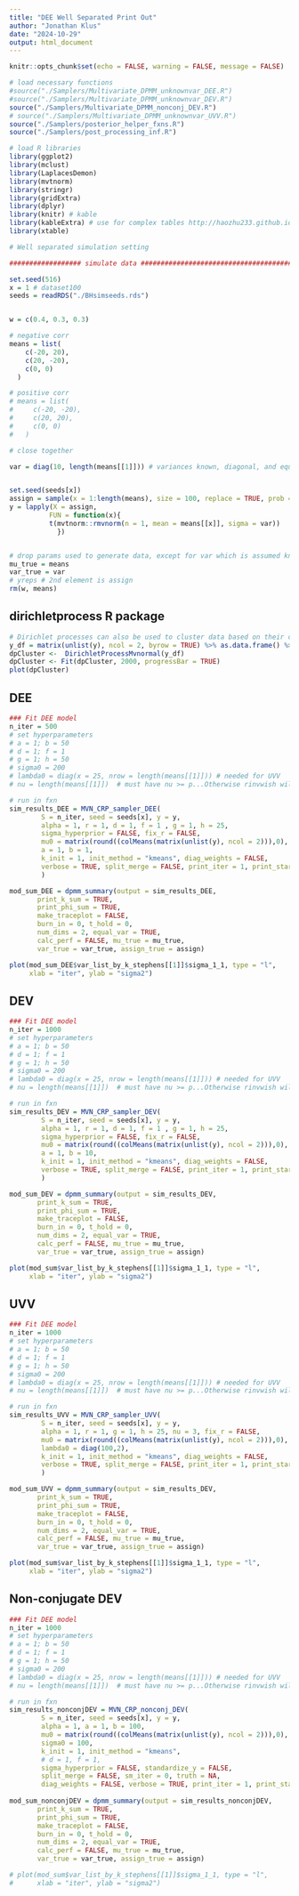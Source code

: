 ```yaml
---
title: "DEE Well Separated Print Out"
author: "Jonathan Klus"
date: "2024-10-29"
output: html_document
---
```


```r
knitr::opts_chunk$set(echo = FALSE, warning = FALSE, message = FALSE)

# load necessary functions
#source("./Samplers/Multivariate_DPMM_unknownvar_DEE.R")
#source("./Samplers/Multivariate_DPMM_unknownvar_DEV.R")
source("./Samplers/Multivariate_DPMM_nonconj_DEV.R")
# source("./Samplers/Multivariate_DPMM_unknownvar_UVV.R")
source("./Samplers/posterior_helper_fxns.R")
source("./Samplers/post_processing_inf.R")

# load R libraries
library(ggplot2)
library(mclust)
library(LaplacesDemon)
library(mvtnorm)
library(stringr)
library(gridExtra)
library(dplyr)
library(knitr) # kable
library(kableExtra) # use for complex tables http://haozhu233.github.io/kableExtra/awesome_table_in_pdf.pdf
library(xtable)
```

```r
# Well separated simulation setting 

################## simulate data ##############################################

set.seed(516)
x = 1 # dataset100
seeds = readRDS("./BHsimseeds.rds")


w = c(0.4, 0.3, 0.3)

# negative corr
means = list(
    c(-20, 20),
    c(20, -20),
    c(0, 0)
  )

# positive corr
# means = list(
#     c(-20, -20),
#     c(20, 20),
#     c(0, 0)
#   )

# close together

var = diag(10, length(means[[1]])) # variances known, diagonal, and equal


set.seed(seeds[x])
assign = sample(x = 1:length(means), size = 100, replace = TRUE, prob = w)
y = lapply(X = assign,
          FUN = function(x){
          t(mvtnorm::rmvnorm(n = 1, mean = means[[x]], sigma = var))
            })


# drop params used to generate data, except for var which is assumed known
mu_true = means
var_true = var
# yreps # 2nd element is assign
rm(w, means)
```

## dirichletprocess R package

```r
# Dirichlet processes can also be used to cluster data based on their common distribution parameters.
y_df = matrix(unlist(y), ncol = 2, byrow = TRUE) %>% as.data.frame() %>% scale()
dpCluster <-  DirichletProcessMvnormal(y_df)
dpCluster <- Fit(dpCluster, 2000, progressBar = TRUE)
plot(dpCluster)
```

## DEE

```r
### Fit DEE model
n_iter = 500
# set hyperparameters
# a = 1; b = 50
# d = 1; f = 1
# g = 1; h = 50
# sigma0 = 200
# lambda0 = diag(x = 25, nrow = length(means[[1]])) # needed for UVV
# nu = length(means[[1]])  # must have nu >= p...Otherwise rinvwish will fail!

# run in fxn
sim_results_DEE = MVN_CRP_sampler_DEE(
        S = n_iter, seed = seeds[x], y = y,
        alpha = 1, r = 1, d = 1, f = 1 , g = 1, h = 25,
        sigma_hyperprior = FALSE, fix_r = FALSE,
        mu0 = matrix(round((colMeans(matrix(unlist(y), ncol = 2))),0), ncol = 1),
        a = 1, b = 1,
        k_init = 1, init_method = "kmeans", diag_weights = FALSE, 
        verbose = TRUE, split_merge = FALSE, print_iter = 1, print_start = 0
        )

mod_sum_DEE = dpmm_summary(output = sim_results_DEE, 
       print_k_sum = TRUE, 
       print_phi_sum = TRUE,
       make_traceplot = FALSE,
       burn_in = 0, t_hold = 0, 
       num_dims = 2, equal_var = TRUE,
       calc_perf = FALSE, mu_true = mu_true, 
       var_true = var_true, assign_true = assign)

plot(mod_sum_DEE$var_list_by_k_stephens[[1]]$sigma_1_1, type = "l", 
     xlab = "iter", ylab = "sigma2")
```

## DEV

```r
### Fit DEE model
n_iter = 1000
# set hyperparameters
# a = 1; b = 50
# d = 1; f = 1
# g = 1; h = 50
# sigma0 = 200
# lambda0 = diag(x = 25, nrow = length(means[[1]])) # needed for UVV
# nu = length(means[[1]])  # must have nu >= p...Otherwise rinvwish will fail!

# run in fxn
sim_results_DEV = MVN_CRP_sampler_DEV(
        S = n_iter, seed = seeds[x], y = y,
        alpha = 1, r = 1, d = 1, f = 1 , g = 1, h = 25,
        sigma_hyperprior = FALSE, fix_r = FALSE,
        mu0 = matrix(round((colMeans(matrix(unlist(y), ncol = 2))),0), ncol = 1),
        a = 1, b = 10,
        k_init = 1, init_method = "kmeans", diag_weights = FALSE, 
        verbose = TRUE, split_merge = FALSE, print_iter = 1, print_start = 0
        )

mod_sum_DEV = dpmm_summary(output = sim_results_DEV, 
       print_k_sum = TRUE, 
       print_phi_sum = TRUE,
       make_traceplot = FALSE,
       burn_in = 0, t_hold = 0, 
       num_dims = 2, equal_var = TRUE,
       calc_perf = FALSE, mu_true = mu_true, 
       var_true = var_true, assign_true = assign)

plot(mod_sum$var_list_by_k_stephens[[1]]$sigma_1_1, type = "l", 
     xlab = "iter", ylab = "sigma2")
```

## UVV 

```r
### Fit DEE model
n_iter = 1000
# set hyperparameters
# a = 1; b = 50
# d = 1; f = 1
# g = 1; h = 50
# sigma0 = 200
# lambda0 = diag(x = 25, nrow = length(means[[1]])) # needed for UVV
# nu = length(means[[1]])  # must have nu >= p...Otherwise rinvwish will fail!

# run in fxn
sim_results_UVV = MVN_CRP_sampler_UVV(
        S = n_iter, seed = seeds[x], y = y,
        alpha = 1, r = 1, g = 1, h = 25, nu = 3, fix_r = FALSE,
        mu0 = matrix(round((colMeans(matrix(unlist(y), ncol = 2))),0), ncol = 1),
        lambda0 = diag(100,2),
        k_init = 1, init_method = "kmeans", diag_weights = FALSE, 
        verbose = TRUE, split_merge = FALSE, print_iter = 1, print_start = 0
        )

mod_sum_UVV = dpmm_summary(output = sim_results_DEV, 
       print_k_sum = TRUE, 
       print_phi_sum = TRUE,
       make_traceplot = FALSE,
       burn_in = 0, t_hold = 0, 
       num_dims = 2, equal_var = TRUE,
       calc_perf = FALSE, mu_true = mu_true, 
       var_true = var_true, assign_true = assign)

plot(mod_sum$var_list_by_k_stephens[[1]]$sigma_1_1, type = "l", 
     xlab = "iter", ylab = "sigma2")
```

## Non-conjugate DEV

```r
### Fit DEE model
n_iter = 1000
# set hyperparameters
# a = 1; b = 50
# d = 1; f = 1
# g = 1; h = 50
# sigma0 = 200
# lambda0 = diag(x = 25, nrow = length(means[[1]])) # needed for UVV
# nu = length(means[[1]])  # must have nu >= p...Otherwise rinvwish will fail!

# run in fxn
sim_results_nonconjDEV = MVN_CRP_nonconj_DEV(
        S = n_iter, seed = seeds[x], y = y, 
        alpha = 1, a = 1, b = 100, 
        mu0 = matrix(round((colMeans(matrix(unlist(y), ncol = 2))),0), ncol = 1),
        sigma0 = 100, 
        k_init = 1, init_method = "kmeans",
        # d = 1, f = 1, 
        sigma_hyperprior = FALSE, standardize_y = FALSE,
        split_merge = FALSE, sm_iter = 0, truth = NA,
        diag_weights = FALSE, verbose = TRUE, print_iter = 1, print_start = 0)
  
mod_sum_nonconjDEV = dpmm_summary(output = sim_results_nonconjDEV, 
       print_k_sum = TRUE, 
       print_phi_sum = TRUE,
       make_traceplot = FALSE,
       burn_in = 0, t_hold = 0, 
       num_dims = 2, equal_var = TRUE,
       calc_perf = FALSE, mu_true = mu_true, 
       var_true = var_true, assign_true = assign)

# plot(mod_sum$var_list_by_k_stephens[[1]]$sigma_1_1, type = "l", 
#      xlab = "iter", ylab = "sigma2")
```